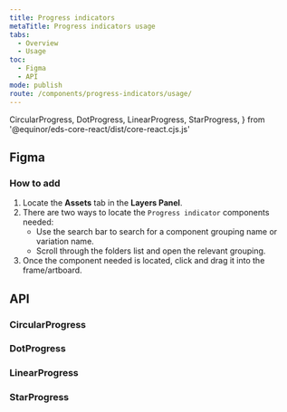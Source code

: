 ```yaml
---
title: Progress indicators
metaTitle: Progress indicators usage
tabs:
  - Overview
  - Usage
toc:
  - Figma
  - API
mode: publish
route: /components/progress-indicators/usage/
---
```


  CircularProgress,
  DotProgress,
  LinearProgress,
  StarProgress,
} from '@equinor/eds-core-react/dist/core-react.cjs.js'

## Figma

### How to add

1. Locate the **Assets** tab in the **Layers Panel**.
2. There are two ways to locate the `Progress indicator` components needed:
   - Use the search bar to search for a component grouping name or variation name.
   - Scroll through the folders list and open the relevant grouping.
3. Once the component needed is located, click and drag it into the frame/artboard.

## API

### CircularProgress

<PropsTable props={CircularProgress.__docgenInfo.props} />

### DotProgress

<PropsTable props={DotProgress.__docgenInfo.props} />

### LinearProgress

<PropsTable props={LinearProgress.__docgenInfo.props} />

### StarProgress

<PropsTable props={StarProgress.__docgenInfo.props} />
